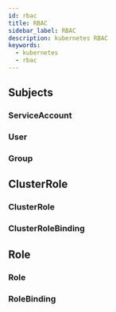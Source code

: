 ```yaml
---
id: rbac
title: RBAC
sidebar_label: RBAC
description: kubernetes RBAC
keywords:
  - kubernetes
  - rbac
---
```


## Subjects

### ServiceAccount

### User

### Group

## ClusterRole

### ClusterRole

### ClusterRoleBinding

## Role

### Role

### RoleBinding
